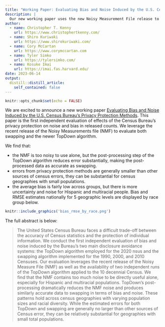 ```yaml
---
title: "Working Paper: Evaluating Bias and Noise Induced by the U.S. Census Bureau's Privacy Protection Methods"
description: |
  Our new working paper uses the new Noisy Measurement File release to understand bias and noise caused by swapping (1990-2010) and the TopDown algorithm (2020).
author:
  - name: Christopher T. Kenny
    url: https://www.christophertkenny.com/
  - name: Shiro Kuriwaki
    url: https://www.shirokuriwaki.com/
  - name: Cory McCartan
    url: https://www.corymccartan.com
  - name: Tyler Simko
    url: https://tylersimko.com/
  - name: Kosuke Imai
    url: https://imai.fas.harvard.edu/
date: 2023-06-14
output:
  distill::distill_article:
    self_contained: false
---
```



```r
knitr::opts_chunk$set(echo = FALSE)
```

We are excited to announce a new working paper [Evaluating Bias and Noise Induced by the U.S. Census Bureau's Privacy Protection Methods](https://arxiv.org/abs/2306.07521). This paper is the first independent evaluation of effects of the Census Bureau's privacy protection on noise and bias in released counts. We leverage the recent release of the Noisy Measurements file (NMF) to evaluate both swapping and the newer TopDown algorithm. 

We find that: 

- the NMF is too noisy to use alone, but the post-processing step of the TopDown algorithm reduces error substantially, making the post-processed data as accurate as swapping.
- errors from privacy protection methods are generally smaller than other sources of census errors, they can be substantial for census geographies with small populations.
- the average bias is fairly low across groups, but there is more uncertainty and noise for Hispanic and multiracial people. Bias and RMSE estimates nationally for 5 geographic levels are displayed by race group below.

```r
knitr::include_graphics('bias_rmse_by_race.png')
```


The full abstract is below: 

> The United States Census Bureau faces a difficult trade-off between the accuracy of Census statistics and the protection of individual information. We conduct the first independent evaluation of bias and noise induced by the Bureau's two main disclosure avoidance systems: the TopDown algorithm employed for the 2020 nsus and the swapping algorithm implemented for the 1990, 2000, and 2010 Censuses. Our evaluation leverages the recent release of the Noisy Measure File (NMF) as well as the availability of two independent runs of the TopDown algorithm applied to the 10 decennial Census. We find that the NMF contains too much noise to be directly useful alone, especially for Hispanic and multiracial populations. TopDown's post-processing dramatically reduces the NMF noise and produces similarly accurate data to swapping in terms of bias and noise. These patterns hold across census geographies with varying population sizes and racial diversity. While the estimated errors for both TopDown and swapping are generally no larger than other sources of Census error, they can be relatively substantial for geographies with small total populations.

